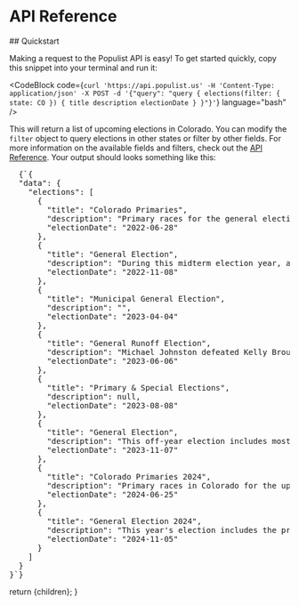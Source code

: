 
# API Reference

<Divider />
## Quickstart

Making a request to the Populist API is easy! To get started quickly, copy this snippet into your terminal and run it:

<CodeBlock
  code={`curl 'https://api.populist.us' -H 'Content-Type: application/json' -X POST -d '{"query": "query { elections(filter: { state: CO }) { title description electionDate } }"}'`}
  language="bash"
/>

This will return a list of upcoming elections in Colorado. You can modify the `filter` object to query elections in other states or filter by other fields. For more information on the available fields and filters, check out the [API Reference](/docs/api/reference). Your output should looks something like this:

<pre className={styles.jsonBlock}>
  {`{
  "data": {
    "elections": [
      {
        "title": "Colorado Primaries",
        "description": "Primary races for the general election later this year on November 8, 2022.",
        "electionDate": "2022-06-28"
      },
      {
        "title": "General Election",
        "description": "During this midterm election year, all 435 seats in the U.S. House of Representatives and 35 of the 100 seats in the U.S. Senate will be contested. This will be the first election affected by the redistricting following the 2020 census.",
        "electionDate": "2022-11-08"
      },
      {
        "title": "Municipal General Election",
        "description": "",
        "electionDate": "2023-04-04"
      },
      {
        "title": "General Runoff Election",
        "description": "Michael Johnston defeated Kelly Brough in the general runoff election for Mayor of Denver on June 6, 2023.",
        "electionDate": "2023-06-06"
      },
      {
        "title": "Primary & Special Elections",
        "description": null,
        "electionDate": "2023-08-08"
      },
      {
        "title": "General Election",
        "description": "This off-year election includes mostly local elections, with a few state level ones.",
        "electionDate": "2023-11-07"
      },
      {
        "title": "Colorado Primaries 2024",
        "description": "Primary races in Colorado for the upcoming general election on November 5, 2024",
        "electionDate": "2024-06-25"
      },
      {
        "title": "General Election 2024",
        "description": "This year's election includes the presidential election as well as all 435 seats in the U.S. House of Representatives and 33 seats in the U.S. Senate.",
        "electionDate": "2024-11-05"
      }
    ]
  }
}`}
</pre>

  return <DocsLayout currentPage="api">{children}</DocsLayout>;
}
